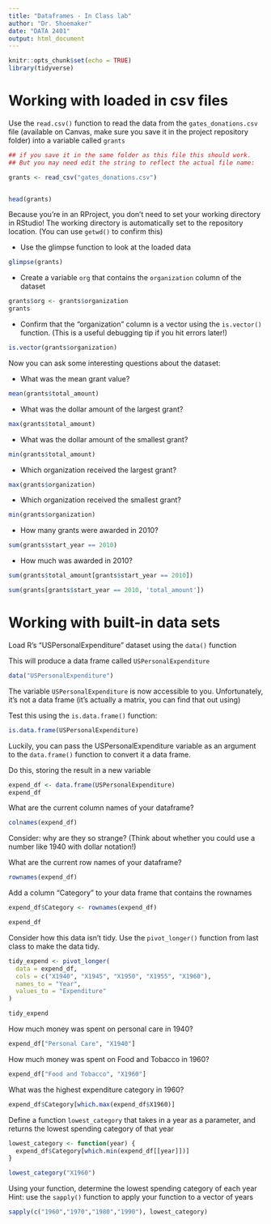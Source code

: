 ```yaml
---
title: "Dataframes - In Class lab"
author: "Dr. Shoemaker"
date: "DATA 2401"
output: html_document
---
```


```r
knitr::opts_chunk$set(echo = TRUE)
library(tidyverse)
```

# Working with loaded in csv files


Use the `read.csv()` function to read the data from the `gates_donations.csv` file (available on Canvas, make sure you save it in the project repository folder) into a variable called `grants` 

```r
## if you save it in the same folder as this file this should work. 
## But you may need edit the string to reflect the actual file name: 

grants <- read_csv("gates_donations.csv")


head(grants)
```

Because you're in an RProject, you don't need to set your working directory in RStudio! The working directory is automatically set to the repository location. (You can use `getwd()` to confirm this)

- Use the glimpse function to look at the loaded data

```r
glimpse(grants)

```


- Create a variable `org` that contains the `organization` column of the dataset

```r
grants$org <- grants$organization 
grants

```


- Confirm that the "organization" column is a vector using the `is.vector()` function. (This is a useful debugging tip if you hit errors later!)

```r
is.vector(grants$organization)

```


Now you can ask some interesting questions about the dataset:

- What was the mean grant value?

```r
mean(grants$total_amount)
```


- What was the dollar amount of the largest grant?

```r
max(grants$total_amount)
```


- What was the dollar amount of the smallest grant?

```r
min(grants$total_amount)
```


- Which organization received the largest grant?

```r
max(grants$organization)

```


- Which organization received the smallest grant?

```r
min(grants$organization)
```

- How many grants were awarded in 2010?

```r
sum(grants$start_year == 2010)
```

- How much was awarded in 2010? 

```r
sum(grants$total_amount[grants$start_year == 2010])

sum(grants[grants$start_year == 2010, 'total_amount'])
```


# Working with built-in data sets

Load R's "USPersonalExpenditure" dataset using the `data()` function

This will produce a data frame called `USPersonalExpenditure`
```r
data("USPersonalExpenditure")
```

The variable `USPersonalExpenditure` is now accessible to you. Unfortunately, it's not a data frame (it's actually a matrix, you can find that out using) 

Test this using the `is.data.frame()` function:

```r
is.data.frame(USPersonalExpenditure)
```

Luckily, you can pass the USPersonalExpenditure variable as an argument to the `data.frame()` function to convert it a data frame.

Do this, storing the result in a new variable

```r
expend_df <- data.frame(USPersonalExpenditure)
expend_df
```


What are the current column names of your dataframe?
```r
colnames(expend_df)
```


Consider: why are they so strange? (Think about whether you could use a number like 1940 with dollar notation!)

What are the current row names of your dataframe?
```r
rownames(expend_df)
```


Add a column "Category" to your data frame that contains the rownames

```r
expend_df$Category <- rownames(expend_df)

expend_df
```

Consider how this data isn't tidy. Use the `pivot_longer()` function from last class to make the data tidy. 

```r
tidy_expend <- pivot_longer(
  data = expend_df,    
  cols = c("X1940", "X1945", "X1950", "X1955", "X1960"),  
  names_to = "Year",            
  values_to = "Expenditure"     
)

tidy_expend
```


How much money was spent on personal care in 1940?
```r
expend_df["Personal Care", "X1940"]
```


How much money was spent on Food and Tobacco in 1960?
```r
expend_df["Food and Tobacco", "X1960"]

```


What was the highest expenditure category in 1960?
```r
expend_df$Category[which.max(expend_df$X1960)]

```


Define a function `lowest_category` that takes in a year as a parameter, and returns the lowest spending category of that year
```r
lowest_category <- function(year) {
  expend_df$Category[which.min(expend_df[[year]])]
}

lowest_category("X1960")
```

Using your function, determine the lowest spending category of each year
Hint: use the `sapply()` function to apply your function to a vector of years

```r
sapply(c("1960","1970","1980","1990"), lowest_category)

```
